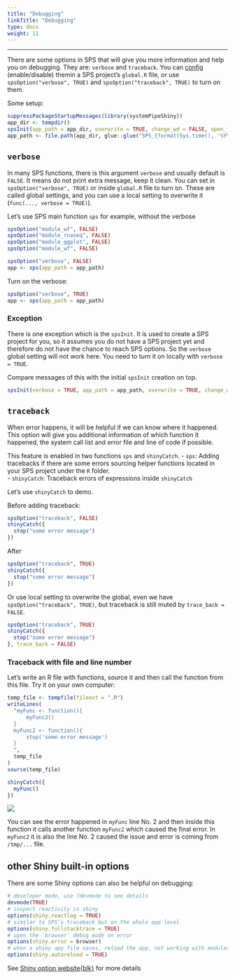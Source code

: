 ```yaml
---
title: "Debugging"
linkTitle: "Debugging"
type: docs
weight: 11
---
```

*****

There are some options in SPS that will give you more information and help you on 
debugging. They are: `verbose` and `traceback`. You can [config](../config) 
(enable/disable) themin a SPS project's `global.R` file, or use 
`spsOption("verbose", TRUE)` and `spsOption("traceback", TRUE)` to turn on them.

Some setup:
```r
suppressPackageStartupMessages(library(systemPipeShiny))
app_dir <- tempdir()
spsInit(app_path = app_dir, overwrite = TRUE, change_wd = FALSE, open_files = FALSE)
app_path <- file.path(app_dir, glue::glue("SPS_{format(Sys.time(), '%Y%m%d')}"))
```

## `verbose`
In many SPS functions, there is this argument `verbose` and usually default is `FALSE`.
It means do not print extra message, keep it clean. You can set in `spsOption("verbose", TRUE)`
or inside `global.R` file to turn on. These are called global settings, and you 
can use a local setting to overwrite it (`func(..., verbose = TRUE)`). 

Let's use SPS main function `sps` for example, without the verbose 
```r
spsOption("module_wf", FALSE)
spsOption("module_rnaseq", FALSE)
spsOption("module_ggplot", FALSE)
spsOption("module_wf", FALSE)
```

```r
spsOption("verbose", FALSE)
app <- sps(app_path = app_path)
```

Turn on the verbose:
```r
spsOption("verbose", TRUE)
app <- sps(app_path = app_path)
```


### Exception
There is one exception which is the `spsInit`. It is used to create a SPS project 
for you, so it assumes you do not have a SPS project yet and therefore do not have 
the chance to reach SPS options. So the `verbose` global setting will not work here. 
You need to turn it on locally with `verbose = TRUE`. 

Compare messages of this with the initial `spsInit` creation on top.
```r
spsInit(verbose = TRUE, app_path = app_path, overwrite = TRUE, change_wd = FALSE, open_files = FALSE)
```


## `traceback`
When error happens, it will be helpful if we can know where it happened. This option 
will give you additional information of which function it happened, the system call 
list and error file and line of code if possible. 

This feature is enabled in two functions `sps` and `shinyCatch`. 
- `sps`: Adding tracebacks if there are some errors sourcing helper functions located
  in your SPS project under the `R` folder.  
- `shinyCatch`: Traceback errors of expressions inside `shinyCatch`

Let's use `shinyCatch` to demo.

Before adding traceback:
```r
spsOption("traceback", FALSE)
shinyCatch({
  stop("some error message")
})
```

After
```r
spsOption("traceback", TRUE)
shinyCatch({
  stop("some error message")
})
```

Or use local setting to overwrite the global, even we have `spsOption("traceback", TRUE)`,
but traceback is still muted by ` trace_back = FALSE`.
```r
spsOption("traceback", TRUE)
shinyCatch({
  stop("some error message")
}, trace_back = FALSE)
```

### Traceback with file and line number
Let's write an R file with functions, source it and then call the function from 
this file. Try it on your own computer:
```r
temp_file <- tempfile(fileext = ".R")
writeLines(
  "myFunc <- function(){
      myFunc2()
  }
  myFunc2 <- function(){
      stop('some error message')
  }
  ",
  temp_file
)
source(temp_file)

shinyCatch({
  myFunc()
})
```

![](../shinycatch_traceback.png)

You can see the error happened in `myFunc` line No. 2 and then inside this function 
it calls another function `myFunc2` which caused the final error. In `myFunc2` 
it is also the line No. 2 caused the issue and error is coming from `/tmp/...` file.

## other Shiny built-in options
There are some Shiny options can also be helpful on debugging:

```r
# developer mode, use ?devmode to see details 
devmode(TRUE)
# inspect reactivity in shiny
options(shiny.reactlog = TRUE)
# similar to SPS's traceback but on the whole app level 
options(shiny.fullstacktrace = TRUE)
# open the `browser` debug mode on error
options(shiny.error = browser)
# when a shiny app file saves, reload the app, not working with modular apps like SPS at this moment
options(shiny.autoreload = TRUE)
```

See [Shiny option website{blk}](https://shiny.rstudio.com/reference/shiny/0.14/shiny-options.html)
for more details 



